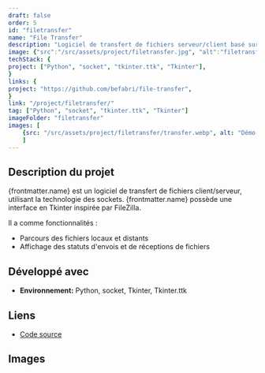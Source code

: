 ```yaml
---
draft: false
order: 5
id: "filetransfer"
name: "File Transfer"
description: "Logiciel de transfert de fichiers serveur/client basé sur les sockets, doté d'une interface en Tkinter."
image: {"src":"/src/assets/project/filetransfer.jpg", "alt":"filetransfer"}
techStack: {
project: ["Python", "socket", "tkinter.ttk", "Tkinter"],
}
links: {
project: "https://github.com/befabri/file-transfer",
}
link: "/project/filetransfer/"
tag: ["Python", "socket", "tkinter.ttk", "Tkinter"]
imageFolder: "filetransfer"
images: [
    {src: "/src/assets/project/filetransfer/transfer.webp", alt: "Démo d'un transfère de fichiers"}
    ]
---
```


## Description du projet

{frontmatter.name} est un logiciel de transfert de fichiers client/serveur, utilisant la technologie des sockets. {frontmatter.name} possède une interface en Tkinter inspirée par FileZilla.

Il a comme fonctionnalités :

-   Parcours des fichiers locaux et distants
-   Affichage des statuts d'envois et de réceptions de fichiers

## Développé avec

-   **Environnement:** Python, socket, Tkinter, Tkinter.ttk

## Liens

-   [Code source](https://github.com/befabri/file-transfer)

## Images
